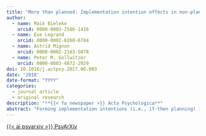 ```yaml
---
title: "More than planned: Implementation intention effects in non-planned situations"
author:
  - name: Maik Bieleke
    orcid: 0000-0003-2586-1416
  - name: Eve Legrand
    orcid: 0000-0002-8268-6784
  - name: Astrid Mignon
    orcid: 0000-0002-2163-5078
  - name: Peter M. Gollwitzer
    orcid: 0000-0003-4872-2929
doi: 10.1016/j.actpsy.2017.06.003
date: '2018'
date-format: "YYYY"
categories:
  - journal article
  - original research
description: "**{{< fa newspaper >}} Acta Psychologica**"
abstract: "Forming implementation intentions (i.e., if-then planning) is a powerful self-regulation strategy that enhances goal attainment by facilitating the automatic initiation of goal-directed responses upon encountering critical situations. Yet, little is known about the consequences of forming implementation intentions for goal attainment in situations that were not specified in the if-then plan. In three experiments, we assessed goal attainment in terms of speed and accuracy in an object classification task, focusing on situations that were similar or dissimilar to critical situations and required planned or different responses. The results of Experiments 1 and 3 provide evidence for a facilitation of planned responses in critical and in sufficiently similar situations, enhancing goal attainment when the planned response was required and impairing it otherwise. In Experiment 3, additional unfavorable effects however emerged in situations that were dissimilar to the critical one but required the planned response as well. We discuss theoretical implications as well as potential benefits and pitfalls emerging from these non-planned effects of forming implementation intentions."
---
```


<a class="btn btn-dark rounded-pill" href="https://psyarxiv.com/cys5f/" role="button">{{< ai psyarxiv >}} PsyArXiv</a>
